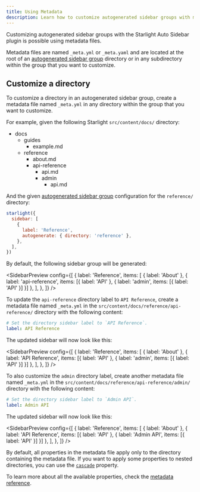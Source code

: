 ```yaml
---
title: Using Metadata
description: Learn how to customize autogenerated sidebar groups with metadata files.
---
```


Customizing autogenerated sidebar groups with the Starlight Auto Sidebar plugin is possible using metadata files.

Metadata files are named `_meta.yml` or `_meta.yaml` and are located at the root of an [autogenerated sidebar group](https://starlight.astro.build/guides/sidebar/#autogenerated-groups) directory or in any subdirectory within the group that you want to customize.

## Customize a directory

To customize a directory in an autogenerated sidebar group, create a metadata file named `_meta.yml` in any directory within the group that you want to customize.

For example, given the following Starlight `src/content/docs/` directory:


<FileTree>

- docs
  - guides
    - example.md
  - reference
    - about.md
    - api-reference
      - api.md
      - admin
        - api.md

</FileTree>

And the given [autogenerated sidebar group](https://starlight.astro.build/guides/sidebar/#autogenerated-groups) configuration for the `reference/` directory:

```js
starlight({
  sidebar: [
    {
      label: 'Reference',
      autogenerate: { directory: 'reference' },
    },
  ],
})
```

By default, the following sidebar group will be generated:


<SidebarPreview
  config={[
    {
      label: 'Reference',
      items: [
        { label: 'About' },
        { label: 'api-reference', items: [{ label: 'API' }, { label: 'admin', items: [{ label: 'API' }] }] },
      ],
    },
  ]}
/>

To update the `api-reference` directory label to `API Reference`, create a metadata file named `_meta.yml` in the `src/content/docs/reference/api-reference/` directory with the following content:

```yml title="src/content/docs/reference/api-reference/_meta.yml"
# Set the directory sidebar label to `API Reference`.
label: API Reference
```

The updated sidebar will now look like this:

<SidebarPreview
  config={[
    {
      label: 'Reference',
      items: [
        { label: 'About' },
        { label: 'API Reference', items: [{ label: 'API' }, { label: 'admin', items: [{ label: 'API' }] }] },
      ],
    },
  ]}
/>

To also customize the `admin` directory label, create another metadata file named `_meta.yml` in the `src/content/docs/reference/api-reference/admin/` directory with the following content:

```yml title="src/content/docs/reference/api-reference/admin/_meta.yml"
# Set the directory sidebar label to `Admin API`.
label: Admin API
```

The updated sidebar will now look like this:

<SidebarPreview
  config={[
    {
      label: 'Reference',
      items: [
        { label: 'About' },
        { label: 'API Reference', items: [{ label: 'API' }, { label: 'Admin API', items: [{ label: 'API' }] }] },
      ],
    },
  ]}
/>

By default, all properties in the metadata file apply only to the directory containing the metadata file.
If you want to apply some properties to nested directories, you can use the [`cascade`](/metadata/#cascade) property.

To learn more about all the available properties, check the [metadata reference](/metadata/).
